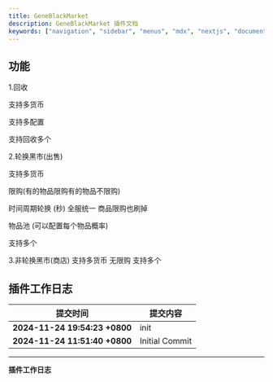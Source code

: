 ```yaml
---
title: GeneBlackMarket
description: GeneBlackMarket 插件文档
keywords: ["navigation", "sidebar", "menus", "mdx", "nextjs", "documents"]
---
```


## 功能
1.回收

支持多货币

支持多配置

支持回收多个

2.轮换黑市(出售)

支持多货币

限购(有的物品限购有的物品不限购)

时间周期轮换 (秒) 全服统一 商品限购也刷掉

物品池 (可以配置每个物品概率)

支持多个



3.非轮换黑市(商店)
支持多货币
无限购
支持多个

## 插件工作日志

| 提交时间                              | 提交内容                                                                          |
|--------------------------------------|---------------------------------------------------------------------------------|
| **2024-11-24 19:54:23 +0800** | init |
| **2024-11-24 11:51:40 +0800** | Initial Commit |
---
**插件工作日志**
